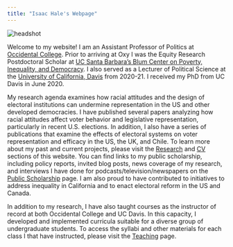 ```yaml
---
title: "Isaac Hale's Webpage"
---
```


<head>

<title>Isaac Hale's Website</title>

<!-- Global site tag (gtag.js) - Google Analytics -->
<script async src="https://www.googletagmanager.com/gtag/js?id=UA-140699540-1"></script>
<script>
  window.dataLayer = window.dataLayer || [];
  function gtag(){dataLayer.push(arguments);}
  gtag('js', new Date());

  gtag('config', 'UA-140699540-1');
</script>
</head>


<img src="headshot.jpg" alt="headshot">

Welcome to my website! I am an Assistant Professor of Politics at <a href="https://www.oxy.edu/academics/areas-study/politics">Occidental College</a>. Prior to arriving at Oxy  I was the Equity Research Postdoctoral Scholar at <a href="https://www.blumcenter.ucsb.edu/"> UC Santa Barbara's Blum Center on Poverty, Inequality, and Democracy</a>. I also served as a Lecturer of Political Science at the <a href="https://ps.ucdavis.edu/">University of California, Davis</a> from 2020-21. I received my PhD from UC Davis in June 2020. 

My research agenda examines how racial attitudes and the design of electoral institutions can undermine representation in the US and other developed democracies. I have published several papers analyzing how racial attitudes affect voter behavior and legislative representation, particularly in recent U.S. elections. In addition, I also have a series of publications that examine the effects of electoral systems on voter representation and efficacy in the US, the UK, and Chile.  To learn more about my past and current projects, please visit the <a href="https://www.isaacdhale.com/research.html">Research</a> and <a href="https://www.isaacdhale.com/cv.html">CV</a> sections of this website. You can find links to my public scholarship, including policy reports, invited blog posts, news coverage of my research, and interviews I have done for podcasts/television/newspapers on the <a href="https://www.isaacdhale.com/media.html">Public Scholarship</a> page. I am also proud to have contributed to initiatives to address inequality in California and to enact electoral reform in the US and Canada.
 
In addition to my research, I have also taught courses as the instructor of record at both Occidental College and UC Davis. In this capacity, I developed and implemented curricula suitable for a diverse group of undergraduate students. To access the syllabi and other materials for each class I that have instructed, please visit the <a href= "https://www.isaacdhale.com/teaching.html">Teaching</a> page.

</html>